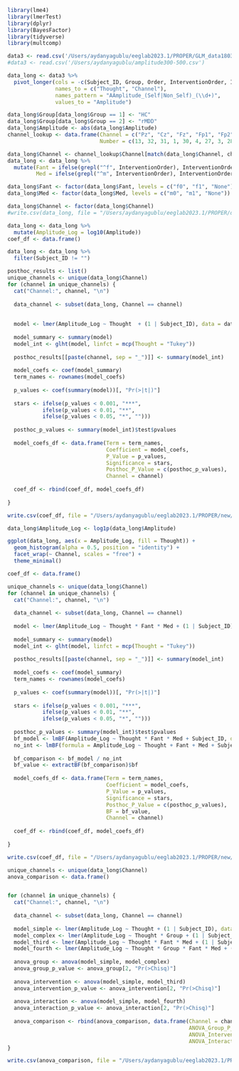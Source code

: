 ```r
library(lme4)
library(lmerTest)
library(dplyr)
library(BayesFactor)
library(tidyverse)
library(multcomp)

data3 <- read.csv('/Users/aydanyagublu/eeglab2023.1/PROPER/GLM_data180350woOutlier.csv')
#data3 <- read.csv('/Users/aydanyagublu/amplitude300-500.csv')

data_long <- data3 %>%
  pivot_longer(cols = -c(Subject_ID, Group, Order, InterventionOrder, Intervention, Measure), 
               names_to = c("Thought", "Channel"), 
               names_pattern = "AAmplitude_(Self|Non_Self)_(\\d+)",
               values_to = "Amplitude")

data_long$Group[data_long$Group == 1] <- "HC"
data_long$Group[data_long$Group == 2] <- "rMDD"
data_long$Amplitude <- abs(data_long$Amplitude)
channel_lookup <- data.frame(Channel = c("Pz", "Cz", "Fz", "Fp1", "Fp2", "F3", "F4", "F7", "F8", "AF3", "AF4", "FC1", "FC2", "FC5", "FC6", "P3", "P4"),
                             Number = c(13, 32, 31, 1, 30, 4, 27, 3, 28, 2, 29, 5, 26, 6, 25, 12, 19))

data_long$Channel <- channel_lookup$Channel[match(data_long$Channel, channel_lookup$Number)]
data_long <- data_long %>%
  mutate(Fant = ifelse(grepl("^f", InterventionOrder), InterventionOrder, "None"),
         Med = ifelse(grepl("^m", InterventionOrder), InterventionOrder, "None"))

data_long$Fant <- factor(data_long$Fant, levels = c("f0", "f1", "None"))
data_long$Med <- factor(data_long$Med, levels = c("m0", "m1", "None"))

data_long$Channel <- factor(data_long$Channel)
#write.csv(data_long, file = "/Users/aydanyagublu/eeglab2023.1/PROPER/dataHEP.csv", row.names = FALSE)

```

```r
data_long <- data_long %>%
  mutate(Amplitude_Log = log10(Amplitude))
coef_df <- data.frame()

data_long <- data_long %>%
  filter(Subject_ID != "")
```

```r
posthoc_results <- list()
unique_channels <- unique(data_long$Channel)
for (channel in unique_channels) {
  cat("Channel:", channel, "\n")
  
  data_channel <- subset(data_long, Channel == channel)
  
  
  model <- lmer(Amplitude_Log ~ Thought  + (1 | Subject_ID), data = data_channel)
  
  model_summary <- summary(model)
  model_int <- glht(model, linfct = mcp(Thought = "Tukey"))
  
  posthoc_results[[paste(channel, sep = "_")]] <- summary(model_int)
  
  model_coefs <- coef(model_summary)
  term_names <- rownames(model_coefs)
  
  p_values <- coef(summary(model))[, "Pr(>|t|)"]
  
  stars <- ifelse(p_values < 0.001, "***",
           ifelse(p_values < 0.01, "**",
           ifelse(p_values < 0.05, "*", "")))
  
  posthoc_p_values <- summary(model_int)$test$pvalues
  
  model_coefs_df <- data.frame(Term = term_names,
                               Coefficient = model_coefs,
                               P_Value = p_values,
                               Significance = stars,
                               Posthoc_P_Value = c(posthoc_p_values),
                               Channel = channel)
  
  coef_df <- rbind(coef_df, model_coefs_df)
  
}

write.csv(coef_df, file = "/Users/aydanyagublu/eeglab2023.1/PROPER/new/logamplitude350.csv", row.names = FALSE)

```

```r
data_long$Amplitude_Log <- log1p(data_long$Amplitude) 

ggplot(data_long, aes(x = Amplitude_Log, fill = Thought)) +
  geom_histogram(alpha = 0.5, position = "identity") +
  facet_wrap(~ Channel, scales = "free") +
  theme_minimal()
```

```r
coef_df <- data.frame()

unique_channels <- unique(data_long$Channel)
for (channel in unique_channels) {
  cat("Channel:", channel, "\n")
  
  data_channel <- subset(data_long, Channel == channel)
  
  model <- lmer(Amplitude_Log ~ Thought * Fant * Med + (1 | Subject_ID), data = data_channel)
  
  model_summary <- summary(model)
  model_int <- glht(model, linfct = mcp(Thought = "Tukey"))
  
  posthoc_results[[paste(channel, sep = "_")]] <- summary(model_int)
  
  model_coefs <- coef(model_summary)
  term_names <- rownames(model_coefs)
  
  p_values <- coef(summary(model))[, "Pr(>|t|)"]
  
  stars <- ifelse(p_values < 0.001, "***",
           ifelse(p_values < 0.01, "**",
           ifelse(p_values < 0.05, "*", "")))
  
  posthoc_p_values <- summary(model_int)$test$pvalues
  bf_model <- lmBF(Amplitude_Log ~ Thought * Fant * Med + Subject_ID, data = data_channel, whichRandom = "Subject_ID")
  no_int <- lmBF(formula = Amplitude_Log ~ Thought + Fant + Med + Subject_ID, data = data_channel, whichRandom = "Subject_ID")
  
  bf_comparison <- bf_model / no_int
  bf_value <- extractBF(bf_comparison)$bf
  
  model_coefs_df <- data.frame(Term = term_names,
                               Coefficient = model_coefs,
                               P_Value = p_values,
                               Significance = stars,
                               Posthoc_P_Value = c(posthoc_p_values),
                               BF = bf_value,
                               Channel = channel)
  
  coef_df <- rbind(coef_df, model_coefs_df)
  
}

write.csv(coef_df, file = "/Users/aydanyagublu/eeglab2023.1/PROPER/new/bayesinterVENTION350.csv", row.names = FALSE)

```


```r
unique_channels <- unique(data_long$Channel)
anova_comparison <- data.frame()


for (channel in unique_channels) {
  cat("Channel:", channel, "\n")
  
  data_channel <- subset(data_long, Channel == channel)
  
  model_simple <- lmer(Amplitude_Log ~ Thought + (1 | Subject_ID), data = data_channel)
  model_complex <- lmer(Amplitude_Log ~ Thought * Group + (1 | Subject_ID), data = data_channel)
  model_third <- lmer(Amplitude_Log ~ Thought * Fant * Med + (1 | Subject_ID), data = data_channel)
  model_fourth <- lmer(Amplitude_Log ~ Thought * Group * Fant * Med + (1 | Subject_ID), data = data_channel)
  
  anova_group <- anova(model_simple, model_complex)
  anova_group_p_value <- anova_group[2, "Pr(>Chisq)"]
  
  anova_intervention <- anova(model_simple, model_third)
  anova_intervention_p_value <- anova_intervention[2, "Pr(>Chisq)"]
  
  anova_interaction <- anova(model_simple, model_fourth)
  anova_interaction_p_value <- anova_interaction[2, "Pr(>Chisq)"]
  
  anova_comparison <- rbind(anova_comparison, data.frame(Channel = channel, 
                                                         ANOVA_Group_P_Value = anova_group_p_value, 
                                                         ANOVA_Intervention_P_Value = anova_intervention_p_value, 
                                                         ANOVA_Interaction_P_Value = anova_interaction_p_value))
}

write.csv(anova_comparison, file = "/Users/aydanyagublu/eeglab2023.1/PROPER/new/anovahep350.csv", row.names = FALSE)
```

